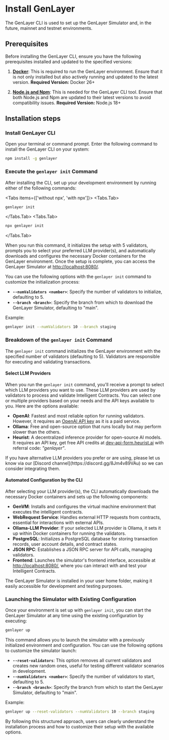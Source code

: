 # Install GenLayer

The GenLayer CLI is used to set up the GenLayer Simulator and, in the future, mainnet and testnet environments.

## Prerequisites
Before installing the GenLayer CLI, ensure you have the following prerequisites installed and updated to the specified versions:

1. **[Docker](https://docs.docker.com/engine/install/)**: This is required to run the GenLayer environment. Ensure that it is not only installed but also actively running and updated to the latest version. **Required Version:** Docker 26+

2. **[Node.js and Npm](https://docs.npmjs.com/downloading-and-installing-node-js-and-npm/)**: This is needed for the GenLayer CLI tool. Ensure that both Node.js and Npm are updated to their latest versions to avoid compatibility issues. **Required Version:** Node.js 18+

## Installation steps


<Steps>

### Install GenLayer CLI
Open your terminal or command prompt. Enter the following command to install the GenLayer CLI on your system:

```bash copy
npm install -g genlayer
```

### Execute the `genlayer init` Command
After installing the CLI, set up your development environment by running either of the following commands:


<Tabs items={['without npx', 'with npx']}>
 <Tabs.Tab>
```bash copy
genlayer init
```
</Tabs.Tab>
 <Tabs.Tab>
```bash copy
npx genlayer init
```
</Tabs.Tab>
</Tabs>

When you run this command, it initializes the setup with 5 validators, prompts you to select your preferred LLM provider(s), and automatically downloads and configures the necessary Docker containers for the GenLayer environment. Once the setup is complete, you can access the GenLayer Simulator at [http://localhost:8080/](http://localhost:8080/).
</Steps>

You can use the following options with the `genlayer init` command to customize the initialization process:

- **`--numValidators <number>`**: Specify the number of validators to initialize, defaulting to 5.
- **`--branch <branch>`**: Specify the branch from which to download the GenLayer Simulator, defaulting to "main".

Example:
```bash copy
genlayer init --numValidators 10 --branch staging
```

### Breakdown of the `genlayer init` Command
The `genlayer init` command initializes the GenLayer environment with the specified number of validators (defaulting to 5). Validators are responsible for executing and validating transactions.

#### Select LLM Providers
When you run the `genlayer init` command, you'll receive a prompt to select which LLM providers you want to use. These LLM providers are used by validators to process and validate Intelligent Contracts. You can select one or multiple providers based on your needs and the API keys available to you. Here are the options available:

- **OpenAI**: Fastest and most reliable option for running validators. However, it requires an [OpenAI API key](https://platform.openai.com/api-keys) as it is a paid service.
- **Ollama**: Free and open-source option that runs locally but may perform slower than the others.
- **Heurist**: A decentralized inference provider for open-source AI models. It requires an API key, get free API credits at [dev-api-form.heurist.ai](https://dev-api-form.heurist.ai/) with referral code: _"genlayer"_.


<Callout>
  If you have alternative LLM providers you prefer or are using, please let us know via our [Discord channel](https://discord.gg/8Jm4v89VAu) so we can consider integrating them.
</Callout>

#### Automated Configuration by the CLI
After selecting your LLM provider(s), the CLI automatically downloads the necessary Docker containers and sets up the following components:

- **GenVM**: Installs and configures the virtual machine environment that executes the intelligent contracts.
- **WebRequest Service**: Handles external HTTP requests from contracts, essential for interactions with external APIs.
- **Ollama-LLM Provider**: If your selected LLM provider is Ollama, it sets it up within Docker containers for running the validators.
- **PostgreSQL**: Initializes a PostgreSQL database for storing transaction records, user account details, and contract states.
- **JSON RPC**: Establishes a JSON RPC server for API calls, managing validators.
- **Frontend**: Launches the simulator's frontend interface, accessible at [http://localhost:8080/](http://localhost:8080/), where you can interact with and test your Intelligent Contracts.

<Callout>
  The GenLayer Simulator is installed in your user home folder, making it easily accessible for development and testing purposes.
</Callout>

### Launching the Simulator with Existing Configuration

Once your environment is set up with `genlayer init`, you can start the GenLayer Simulator at any time using the existing configuration by executing:

```bash
genlayer up
```

This command allows you to launch the simulator with a previously initialized environment and configuration. You can use the following options to customize the simulator launch:

- **`--reset-validators`**: This option removes all current validators and creates new random ones, useful for testing different validator scenarios in development.
- **`--numValidators <number>`**: Specify the number of validators to start, defaulting to 5.
- **`--branch <branch>`**: Specify the branch from which to start the GenLayer Simulator, defaulting to "main".

Example:
```bash copy
genlayer up --reset-validators --numValidators 10 --branch staging
```

By following this structured approach, users can clearly understand the installation process and how to customize their setup with the available options.
